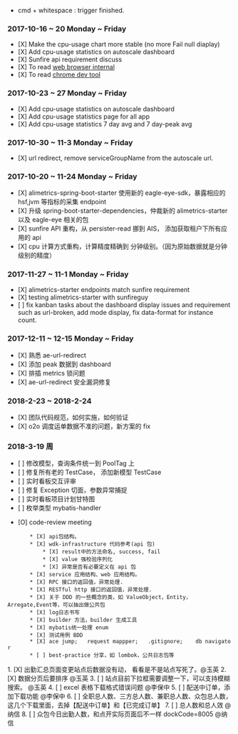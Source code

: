 * cmd + whitespace : trigger finished.


=== 2017-10-16 ~ 20 Monday ~ Friday ===
* [X] Make the cpu-usage chart more stable (no more Fail null diaplay)
* [X] Add cpu-usage statistics on autoscale dashboard
* [X] Sunfire api requirement discuss
* [X] To read [[https://www.html5rocks.com/en/tutorials/internals/howbrowserswork/ | web browser internal ]]
* [X] To read [[https://developer.chrome.com/devtools |chrome dev tool]]



=== 2017-10-23 ~ 27 Monday ~ Friday ===
* [X] Add cpu-usage statistics on autoscale dashboard
* [X] Add cpu-usage statistics page for all app
* [X] Add cpu-usage statistics 7 day avg and 7 day-peak avg

=== 2017-10-30 ~ 11-3 Monday ~ Friday ===

* [X] url redirect, remove serviceGroupName from the autoscale url.


=== 2017-10-20 ~ 11-24 Monday ~ Friday ===
* [X] alimetrics-spring-boot-starter 使用新的 eagle-eye-sdk，暴露相应的 hsf,jvm 等指标的采集 endpoint
* [X] 升级 spring-boot-starter-dependencies，仲裁新的 alimetrics-starter 以及 eagle-eye 相关的包
* [X] sunfire API 重构，从 persister-read 挪到 AIS， 添加获取租户下所有应用的 api
* [X] cpu 计算方式重构，计算精度精确到 分钟级别。（因为原始数据就是分钟级别的精度）


=== 2017-11-27 ~ 11-1 Monday ~ Friday ===
* [X]  alimetrics-starter endpoints match sunfire requirement
* [X]  testing alimetrics-starter with sunfireguy
* [ ]  fix kanban tasks about the dashboard display issues and requirement such as url-broken, add mode display, fix data-format for instance count.

=== 2017-12-11 ~ 12-15 Monday ~ Friday ===
* [X] 熟悉 ae-url-redirect
* [X] 添加 peak 数据到 dashboard
* [X] 排插 metrics 锁问题
* [X] ae-url-redirect 安全漏洞修复


=== 2018-2-23 ~ 2018-2-24 ===
* [X] 团队代码规范，如何实施，如何验证
* [X] o2o 调度运单数据不准的问题，新方案的 fix


=== 2018-3-19 周 ===
* [ ] 修改模型，查询条件统一到 PoolTag 上
* [ ] 修复所有老的 TestCase， 添加新模型 TestCase
* [ ] 实时看板交互评审
* [ ] 修复 Exception 切面，参数异常捕捉
* [ ] 实时看板项目计划甘特图
* [ ] 枚举类型 mybatis-handler







* [O]  code-review meeting
        * [X] api包结构。
        * [X] wdk-infrastructure 代码参考(api 包)
            * [X] result中的方法命名, success, fail
            * [X] value 强校验序列化
            * [X] 异常是否有必要定义在 api 包
        * [X] service 应用结构、web 应用结构。
        * [X] RPC 接口的返回值，异常处理.
        * [X] RESTful http 接口的返回值，异常处理.
        * [X] 关于 DDD 的一些概念的类，如 ValueObject，Entity，Arregate,Event等，可以抽出做公共包
        * [X] log日志书写
        * [X] builder 方法，builder 生成工具
        * [X] mybatis统一处理 enum
        * [X] 测试用例 BDD 
        * [X] ace jump;   request mappper;   .gitignore;    db navigator
        * [ ] best-practice 分享，如 lombok，公共日志包等



1. [X] 出勤汇总页面变更站点后数据没有动， 看看是不是站点写死了。@玉英  
2. [X] 数据分页后要排序  @玉英 
3. [ ] 站点目前下拉框需要调整一下，可以支持模糊搜索。 @玉英
4. [ ] excel 表格下载格式错误问题  @李保中  
5. [ ] 配送中订单，添加下载功能 @李保中
6. [ ] 全职总人数、三方总人数、兼职总人数、众包总人数，这几个下载里面，去掉【配送中订单】和【已完成订单】
7. [ ]  总人数和总人效 @纳信
8. [ ] 众包今日出勤人数，和点开实际页面后不一样 dockCode=8005   @纳信

